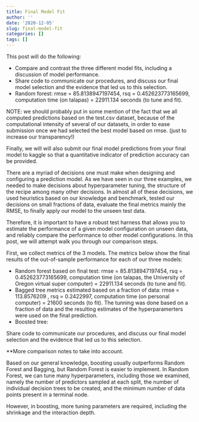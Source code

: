 ```yaml
---
title: Final Model Fit
author: ''
date: '2020-12-05'
slug: final-model-fit
categories: []
tags: []
---
```


This post will do the following:

- Compare and contrast the three different model fits, including a discussion of model performance. 
- Share code to communicate our procedures, and discuss our final model selection and the evidence that led us to this selection.
- Random forest: rmse = 85.8138947197454, rsq = 0.452623773165699, computation time (on talapas) = 22911.134 seconds (to tune and fit).

NOTE: we should probably put in some mention of the fact that we all computed predictions based on the test.csv dataset, because of the computational intensity of several of our datasets, in order to ease submission once we had selected the best model based on rmse. (just to increase our transparency!)

Finally, we will will also submit our final model predictions from your final model to kaggle so that a quantitative indicator of prediction accuracy can be provided.



There are a myriad of decisions one must make when designing and configuring a prediction model. As we have seen in our three examples, we needed to make decisions about hyperparameter tuning, the structure of the recipe among many other decisions. In almost all of these decisions, we used heuristics based on our knowledge and benchmark, tested our decisions on small fractions of data, evaluate the final metrics mainly the RMSE, to finally apply our model to the unseen test data.  

Therefore, it is important to have a robust test harness that allows you to estimate the performance of a given model configuration on unseen data, and reliably compare the performance to other model configurations. In this post, we will attempt walk you through our comparison steps. 

First, we collect metrics of the 3 models. The metrics below show the final results of the out-of-sample performance for each of our three models:


* Random forest based on final test: rmse = 85.8138947197454, rsq = 0.452623773165699, computation time (on talapas, the University of Oregon virtual super computer) = 22911.134 seconds (to tune and fit).
* Bagged tree metrics estimated based on a fraction of data: rmse = 113.8576209 , rsq = 0.2422997, computation time (on personal computer) = 21600 seconds (to fit). The tunning was done based on a fraction of data and the resulting estimates of the hyperparamerters were used on the final prediction. 
* Boosted tree: 

Share code to communicate our procedures, and discuss our final model selection and the evidence that led us to this selection.


**More comparison notes to take into account. 

Based on our general knowledge, boosting usually outperforms Random Forest and Bagging, but Random Forest is easier to implement. In Random Forest, we can tune many hyperparameters, including those we examined, namely the number of predictors sampled at each split, the number of individual decision trees to be created, and the minimum number of data points present in a terminal node. 

However, in boosting, more tuning parameters are required, including the shrinkage and the interaction depth. 



